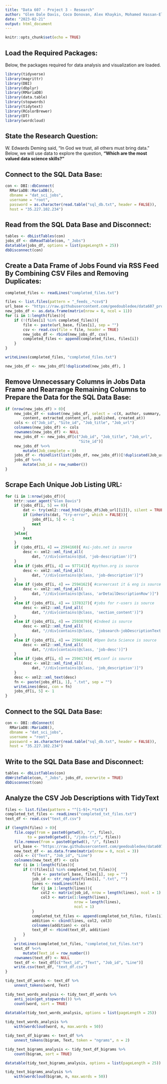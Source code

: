 ```yaml
---
title: "Data 607 - Project 3 - Research"
author: "Glen Dale Davis, Coco Donovan, Alex Khaykin, Mohamed Hassan-El Serafi, Eddie Xu"
date: "2023-02-21"
output: html_document
---
```


```r
knitr::opts_chunk$set(echo = TRUE)
```

## Load the Required Packages:

Below, the packages required for data analysis and visualization are loaded.

```r
library(tidyverse)
library(magrittr)
library(DBI)
library(dbplyr)
library(RMariaDB)
library(data.table)
library(stopwords)
library(tidytext)
library(RColorBrewer)
library(DT)
library(wordcloud)

```

## State the Research Question: 

W. Edwards Deming said, “In God we trust, all others must bring data.” Below, we will use data to explore the question, **“Which are the most valued data science skills?”**

## Connect to the SQL Data Base:

```r
con <- DBI::dbConnect(
  RMariaDB::MariaDB(),
  dbname = "dat_sci_jobs",
  username = "root",
  password = as.character(read.table("sql_db.txt", header = FALSE)),
  host = "35.227.102.234")

```

## Read from the SQL Data Base and Disconnect:

```r
tables <- dbListTables(con)
jobs_df <- dbReadTable(con, "_Jobs")
datatable(jobs_df, options = list(pageLength = 25))
dbDisconnect(con)

```

## Create a Data Frame of Jobs Found via RSS Feed By Combining CSV Files and Removing Duplicates:

```r

completed_files <- readLines("completed_files.txt")

files <- list.files(pattern = "_feeds_.*csv$")
url_base <- "https://raw.githubusercontent.com/geedoubledee/data607_project3/main/"
new_jobs_df <- as.data.frame(matrix(nrow = 0, ncol = 11))
for (i in 1:length(files)){
    if (!(files[i] %in% completed_files)){
        file <- paste(url_base, files[i], sep = "")
        csv <- read.csv(file = file, header = TRUE)
        new_jobs_df <- rbind(new_jobs_df, csv)
        completed_files <- append(completed_files, files[i])
    }
}

writeLines(completed_files, "completed_files.txt")

new_jobs_df <- new_jobs_df[!duplicated(new_jobs_df), ]

```

## Remove Unnecessary Columns in Jobs Data Frame and Rearrange Remaining Columns to Prepare the Data for the SQL Data Base:

```r
if (nrow(new_jobs_df) > 0){
    new_jobs_df <- subset(new_jobs_df, select = -c(X, author, summary,
        content, extracted_content_url, published, created_at))
    cols <- c("Job_id", "Site_id", "Job_title", "Job_url")
    colnames(new_jobs_df) <- cols
    rownames(new_jobs_df) <- NULL
    new_jobs_df <- new_jobs_df[c("Job_id", "Job_title", "Job_url",
                                 "Site_id")]
    new_jobs_df %<>%
        mutate(Job_complete = 0)
    jobs_df <- rbindlist(list(jobs_df, new_jobs_df))[!duplicated(Job_url)]
    jobs_df %<>%
        mutate(Job_id = row_number())
}

```

## Scrape Each Unique Job Listing URL:

```r

for (i in 1:nrow(jobs_df)){
    httr::user_agent("Glen Davis")
    if (jobs_df[i, 5] == 0){
        dat <- try(xml2::read_html(jobs_df$Job_url[[i]]), silent = TRUE)
        if (inherits(dat, "try-error", which = FALSE)){
            jobs_df[i, 5] <- -1
            next
        }
    }else{
        next
    }
    if (jobs_df[i, 4] == 2594160){ #ai-jobs.net is source
        desc <- xml2::xml_find_all(
            dat, "//div[contains(@id, 'job-description')]")
    }
    else if (jobs_df[i, 4] == 977141){ #python.org is source
        desc <- xml2::xml_find_all(
            dat, "//div[contains(@class, 'job-description')]")
    }
    else if (jobs_df[i, 4] == 2594162){ #careercast it & eng is source
        desc <- xml2::xml_find_all(
            dat, "//div[contains(@class, 'arDetailDescriptionRow')]")
    }
    else if (jobs_df[i, 4] == 1378327){ #jobs for r-users is source
        desc <- xml2::xml_find_all(
            dat, "//div[contains(@class, 'section_content')]")
    }
    else if (jobs_df[i, 4] == 2593879){ #Indeed is source
        desc <- xml2::xml_find_all(
            dat, "//div[contains(@class, 'jobsearch-jobDescriptionText')]")
    }
    else if (jobs_df[i, 4] == 2594166){ #Open Data Science is source
        desc <- xml2::xml_find_all(
            dat, "//div[contains(@class, 'job-desc')]")
    }
    else if (jobs_df[i, 4] == 2594174){ #MLconf is source
        desc <- xml2::xml_find_all(
            dat, "//div[contains(@class, 'job_description')]")
    }
    desc <- xml2::xml_text(desc)
    fn <- paste(jobs_df[i, 1], ".txt", sep = "")
    writeLines(desc, con = fn)
    jobs_df[i, 5] <- 1
}

```

## Connect to the SQL Data Base:

```r
con <- DBI::dbConnect(
  RMariaDB::MariaDB(),
  dbname = "dat_sci_jobs",
  username = "root",
  password = as.character(read.table("sql_db.txt", header = FALSE)),
  host = "35.227.102.234")

```

## Write to the SQL Data Base and Disconnect:

```r
tables <- dbListTables(con)
dbWriteTable(con, "_Jobs", jobs_df, overwrite = TRUE)
dbDisconnect(con)

```

## Analyze the CSV Job Descriptions with TidyText

```r

files <- list.files(pattern = "^[1-9]+.*txt$")
completed_txt_files <- readLines("completed_txt_files.txt")
text_df <- read.csv("text_df.csv")

if (length(files) > 0){
    file.copy(from = paste0(getwd(), "/", files),
          to = paste0(getwd(), "/jobs-txt/", files))
    file.remove(from = paste0(getwd(), "/", files))
    url_base <- "https://raw.githubusercontent.com/geedoubledee/data607_project3/main/jobs-txt/"
    new_text_df <- as.data.frame(matrix(nrow = 0, ncol = 3))
    cols <- c("Text", "Job_id", "Line")
    colnames(new_text_df) <- cols
    for (i in 1:length(files)){
        if (!(files[i] %in% completed_txt_files)){
            file <- paste(url_base, files[i], sep = "")
            job_id <- str_replace(files[i], ".txt", "")
            lines <- readLines(file)
            for (j in 1:length(lines)){
                col2 <- matrix(job_id, nrow = length(lines), ncol = 1)
                col3 <- matrix(1:length(lines),
                               nrow = length(lines),
                               ncol = 1)
            }
            completed_txt_files <- append(completed_txt_files, files[i])
            addition <- cbind(lines, col2, col3)
            colnames(addition) <- cols
            text_df <- rbind(text_df, addition)
        }
    }
    writeLines(completed_txt_files, "completed_txt_files.txt")
    text_df %<>%
        mutate(Text_id = row_number())
    rownames(text_df) <- NULL
    text_df <- text_df[c("Text_id", "Text", "Job_id", "Line")]
    write.csv(text_df, "text_df.csv")
}

tidy_text_df_words <- text_df %>%
    unnest_tokens(word, Text)

tidy_text_words_analysis <- tidy_text_df_words %>%
    anti_join(get_stopwords()) %>%
    count(word, sort = TRUE)
    
datatable(tidy_text_words_analysis, options = list(pageLength = 25))

tidy_text_words_analysis %>%
    with(wordcloud(word, n, max.words = 50))

tidy_text_df_bigrams <- text_df %>%
    unnest_tokens(bigram, Text, token = "ngrams", n = 2)

tidy_text_bigrams_analysis <- tidy_text_df_bigrams %>%
    count(bigram, sort = TRUE)

datatable(tidy_text_bigrams_analysis, options = list(pageLength = 25))

tidy_text_bigrams_analysis %>%
    with(wordcloud(bigram, n, max.words = 50))

```
